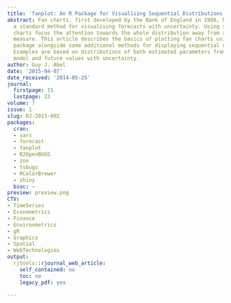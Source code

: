 ```yaml
---
title: 'fanplot: An R Package for Visualising Sequential Distributions'
abstract: Fan charts, first developed by the Bank of England in 1996, have become
  a standard method for visualising forecasts with uncertainty. Using shading fan
  charts focus the attention towards the whole distribution away from a single central
  measure. This article describes the basics of plotting fan charts using an R add-on
  package alongside some additional methods for displaying sequential distributions.
  Examples are based on distributions of both estimated parameters from a time series
  model and future values with uncertainty.
author: Guy J. Abel
date: '2015-04-07'
date_received: '2014-05-25'
journal:
  firstpage: 15
  lastpage: 23
volume: 7
issue: 1
slug: RJ-2015-002
packages:
  cran:
  - vars
  - forecast
  - fanplot
  - R2OpenBUGS
  - zoo
  - tsbugs
  - RColorBrewer
  - shiny
  bioc: ~
preview: preview.png
CTV:
- TimeSeries
- Econometrics
- Finance
- Environmetrics
- gR
- Graphics
- Spatial
- WebTechnologies
output:
  rjtools::rjournal_web_article:
    self_contained: no
    toc: no
    legacy_pdf: yes

---
```

